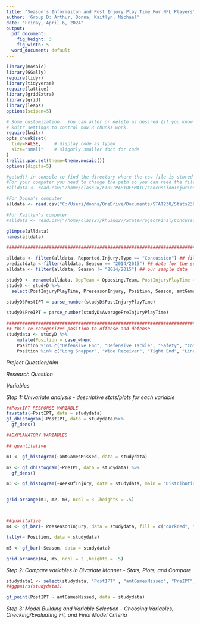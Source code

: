 ```yaml
---
title: "Season's Informaiton and Post Injury Play Time For NFL Players"
author: 'Group D: Arthur, Donna, Kaitlyn, Michael'
date: "Friday, April 6, 2024"
output:
  pdf_document:
    fig_height: 3
    fig_width: 5
  word_document: default
---
```


```r
library(mosaic)
library(GGally)
require(tidyr)
library(tidyverse)
require(lattice)
library(gridExtra)
library(grid)
library(leaps)
options(scipen=5)
```

```r
# Some customization.  You can alter or delete as desired (if you know what you are doing).
# knitr settings to control how R chunks work.
require(knitr)
opts_chunk$set(
  tidy=FALSE,     # display code as typed
  size="small"    # slightly smaller font for code
)
trellis.par.set(theme=theme.mosaic())  
options(digits=5)
```


```r
#getwd() in console to find the directory where the csv file is stored on your computer
#For your computer you need to change the path so you can reed the file
#alldata <- read.csv("/home/class26/FIRSTPARTOFEMAIL/ConcussionInjuries2012-2014.csv") 

#For Donna's computer
alldata <- read.csv("C:/Users/donna/OneDrive/Documents/STAT230/Stats230FinalProject/ConcussionInjuries2012-2014.csv") 

#For Kaitlyn's computer
#alldata <- read.csv("/home/class27/khuang27/StatsProjectFinal/ConcussionInjuries2012-2014.csv")

glimpse(alldata)
names(alldata)

#######################################################################################################

alldata <- filter(alldata, Reported.Injury.Type == "Concussion") ## filter so there's only concussions 
predictdata <-filter(alldata, Season == "2014/2015") ## data for the season we're predicting
alldata <- filter(alldata, Season != "2014/2015") ## our sample data

studyD <- rename(alldata, OppTeam = Opposing.Team, PostInjuryPlayTime = Play.Time.After.Injury, PreseasonInjury = Pre.Season.Injury., OnWinningTeam = Winning.Team., amtTimeInjured = Weeks.Injured, WeekOfInjury = Week.of.Injury, UnknownInjury = Unknown.Injury., ReportedTypeOfInjury = Reported.Injury.Type, AveragePreInjuryPlayTime = Average.Playtime.Before.Injury, TotalSnaps = Total.Snaps, amtGamesMissed = Games.Missed)
studyD <- studyD %>% 
  select(PostInjuryPlayTime, PreseasonInjury, Position, Season, amtGamesMissed, AveragePreInjuryPlayTime, WeekOfInjury )

studyD$PostIPT = parse_number(studyD$PostInjuryPlayTime)

studyD$PreIPT = parse_number(studyD$AveragePreInjuryPlayTime)

#######################################################################################################
## this re-categorizes position to offense and defense
studydata <- studyD %>% 
    mutate(Position = case_when(
    Position %in% c("Defensive End", "Defensive Tackle", "Safety", "Comerback" ) ~ "defense",
    Position %in% c("Long Snapper", "Wide Receiver", "Tight End", "Linebacker", "Quarterback", "Center", "Guard", "Full Back", "Running Back", "Offensive Tackle") ~ "offense"))
```
*Project Question/Aim*

*Research Question*

*Variables*

*Step 1: Univariate analysis - descriptive stats/plots for each variable*
```r
##PostIPT RESPONSE VARIABLE
favstats(~PostIPT, data = studydata)
gf_dhistogram(~PostIPT, data = studydata)%>%
  gf_dens()

```
```r
##EXPLANATORY VARIABLES

## quantitative

m1 <- gf_histogram(~amtGamesMissed, data = studydata)

m2 <- gf_dhistogram(~PreIPT, data = studydata) %>%
  gf_dens()

m3 <- gf_histogram(~WeekOfInjury, data = studydata, main = "Distribution of Week of Injury")


grid.arrange(m1, m2, m3, ncol = 3 ,heights = .5) 



##qualitative
m4 <- gf_bar(~ PreseasonInjury, data = studydata, fill = c("darkred", "forestgreen"), main = "Number of Preseason Injuries")

tally(~ Position, data = studydata)

m5 <- gf_bar(~Season, data = studydata)

grid.arrange(m4, m5, ncol = 2 ,heights = .5) 

```


*Step 2: Compare variables in Bivariate Manner - Stats, Plots, and Compare*

```r
studydata1 <- select(studydata, "PostIPT" , "amtGamesMissed", "PreIPT", "WeekOfInjury", "PreseasonInjury", "Position", "Season")
##ggpairs(studydata1)

gf_point(PostIPT ~ amtGamesMissed, data = studydata)

```


*Step 3: Model Building and Variable Selection - Choosing Variables, Checking/Evaluating Fit, and Final Model Criteria*